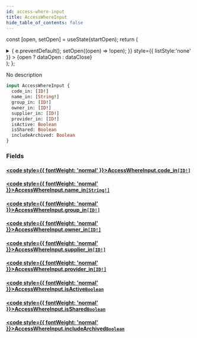 ```yaml
---
id: access-where-input
title: AccessWhereInput
hide_table_of_contents: false
---
```






const [open, setOpen] = useState(startOpen);
return (
<details {...(open ? { open: true } : {})} className="details" style={{ border:'none', boxShadow:'none', background:'var(--ifm-background-color)' }}>
<summary
onClick={(e) => {
e.preventDefault();
setOpen((open) => !open);
}}
style={{ listStyle:'none' }} >
{open ? dataOpen : dataClose}
</summary>
{open && children}
</details>
);
};

No description

```graphql
input AccessWhereInput {
  code_in: [ID!]
  name_in: [String!]
  group_in: [ID!]
  owner_in: [ID!]
  supplier_in: [ID!]
  provider_in: [ID!]
  isActive: Boolean
  isShared: Boolean
  includeArchived: Boolean
}
```

### Fields

#### [<code style={{ fontWeight: 'normal' }}>AccessWhereInput.<b>code_in</b></code>](#)<Bullet />[`[ID!]`](/api/scalars/id) <Badge class="badge badge--secondary" text="list"/> <Badge class="badge badge--secondary" text="scalar"/>

>

#### [<code style={{ fontWeight: 'normal' }}>AccessWhereInput.<b>name_in</b></code>](#)<Bullet />[`[String!]`](/api/scalars/string) <Badge class="badge badge--secondary" text="list"/> <Badge class="badge badge--secondary" text="scalar"/>

>

#### [<code style={{ fontWeight: 'normal' }}>AccessWhereInput.<b>group_in</b></code>](#)<Bullet />[`[ID!]`](/api/scalars/id) <Badge class="badge badge--secondary" text="list"/> <Badge class="badge badge--secondary" text="scalar"/>

>

#### [<code style={{ fontWeight: 'normal' }}>AccessWhereInput.<b>owner_in</b></code>](#)<Bullet />[`[ID!]`](/api/scalars/id) <Badge class="badge badge--secondary" text="list"/> <Badge class="badge badge--secondary" text="scalar"/>

>

#### [<code style={{ fontWeight: 'normal' }}>AccessWhereInput.<b>supplier_in</b></code>](#)<Bullet />[`[ID!]`](/api/scalars/id) <Badge class="badge badge--secondary" text="list"/> <Badge class="badge badge--secondary" text="scalar"/>

>

#### [<code style={{ fontWeight: 'normal' }}>AccessWhereInput.<b>provider_in</b></code>](#)<Bullet />[`[ID!]`](/api/scalars/id) <Badge class="badge badge--secondary" text="list"/> <Badge class="badge badge--secondary" text="scalar"/>

>

#### [<code style={{ fontWeight: 'normal' }}>AccessWhereInput.<b>isActive</b></code>](#)<Bullet />[`Boolean`](/api/scalars/boolean) <Badge class="badge badge--secondary" text="scalar"/>

>

#### [<code style={{ fontWeight: 'normal' }}>AccessWhereInput.<b>isShared</b></code>](#)<Bullet />[`Boolean`](/api/scalars/boolean) <Badge class="badge badge--secondary" text="scalar"/>

>

#### [<code style={{ fontWeight: 'normal' }}>AccessWhereInput.<b>includeArchived</b></code>](#)<Bullet />[`Boolean`](/api/scalars/boolean) <Badge class="badge badge--secondary" text="scalar"/>

>
